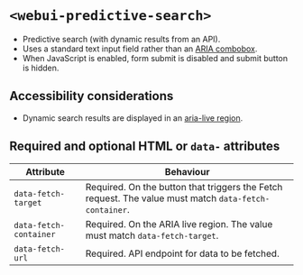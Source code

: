 
<Meta of={WebUIPredictiveSearch} />

# `<webui-predictive-search>`
- Predictive search (with dynamic results from an API).
- Uses a standard text input field rather than an [ARIA combobox](https://www.w3.org/WAI/ARIA/apg/patterns/combobox/).
- When JavaScript is enabled, form submit is disabled and submit button is hidden.

<Canvas of={WebUIPredictiveSearch.WebUIPredictiveSearch} />

## Accessibility considerations
- Dynamic search results are displayed in an [aria-live region](https://developer.mozilla.org/en-US/docs/Web/Accessibility/ARIA/ARIA_Live_Regions).

## Required and optional HTML  or `data-` attributes

Attribute | Behaviour
--- | ---
`data-fetch-target` | Required. On the button that triggers the Fetch request. The value must match `data-fetch-container`.
`data-fetch-container` | Required. On the ARIA live region. The value must match `data-fetch-target`.
`data-fetch-url` | Required. API endpoint for data to be fetched.
